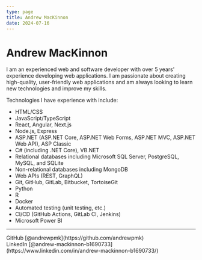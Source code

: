 ```yaml
---
type: page
title: Andrew MacKinnon
date: 2024-07-16
---
```


# Andrew MacKinnon

I am an experienced web and software developer with over 5 years' experience developing web applications. I am passionate about creating high-quality, user-friendly web applications and am always looking to learn new technologies and improve my skills.

Technologies I have experience with include:
* HTML/CSS
* JavaScript/TypeScript
* React, Angular, Next.js
* Node.js, Express
* ASP.NET (ASP.NET Core, ASP.NET Web Forms, ASP.NET MVC, ASP.NET Web API), ASP Classic
* C# (including .NET Core), VB.NET
* Relational databases including Microsoft SQL Server, PostgreSQL, MySQL, and SQLite
* Non-relational databases including MongoDB
* Web APIs (REST, GraphQL)
* Git, GitHub, GitLab, Bitbucket, TortoiseGit
* Python
* R
* Docker
* Automated testing (unit testing, etc.)
* CI/CD (GitHub Actions, GitLab CI, Jenkins)
* Microsoft Power BI

---

<div>
  GitHub [@andrewpmk](https://github.com/andrewpmk)
  <br />
  LinkedIn [@andrew-mackinnon-b1690733](https://www.linkedin.com/in/andrew-mackinnon-b1690733/)
</div>
